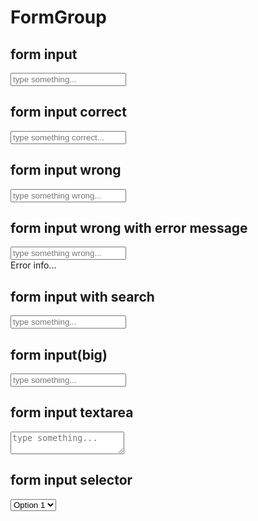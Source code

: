 
<Meta title="Utilities/FormGroup" />

<style>{`
.form__group {
  border-radius: 4px;
  border: 1px solid #dededf;
  background-color:  #ffffff;
}

.form__group.error {
  border-color: #fa4133;
}

.form__group.success {
  border-color: #4caf50;
}

.form__input {
  padding-top: 8px;
  padding-bottom: 8px;
  padding-left: 8px;
  border: 0;
  border-radius: 4px;
  line-height: 26px;
  height: 40px;
  width: 100%;
  background-color: #ffffff;
  outline: none;
  box-shadow: none;
  caret-color: #8d90a1;
}

.form__input-big {
  height: 54px;
}

.form__search-icon {
  padding: 8px 8px;
  position: absolute;
  color: #dededf;
}

.form__search-input {
  padding-left: 40px;
}

.form__textarea {
  min-height: 60px;
  resize: none;
}

.form__select {
  border: 0;
  height: 40px;
  padding-left: 8px;
  width: 100%;
  background-color: transparent;
  -webkit-appearance: none;
  box-shadow: none;
  outline: none;
  z-index: 1;
}

.form__error-message {
  display: inline-block;
  color: #fa4133;
}

.form-sb__card {
  font-family: "Open Sans", Helvetica, Arial, sans-serif;
  border-radius: 4px;
  background: #FFFFFF;
  box-shadow: rgba(0,0,0,0.10) 0 1px 3px 0;
  border: 1px solid rgba(0,0,0,0.1);
  margin: 25px 0 40px;
  padding: 30px 20px;
}

.form-sb__item {
  margin-bottom: 20px;
}

.form__input_label {
  line-height: 40px;
}

.form__input-big_label {
  line-height: 54px;
}

.form-sb__label {
  display: inline-block;
  width: 50%;
  vertical-align: top;
  margin-bottom: 20px;
  color: #8d90a1;
  font-family: "Open Sans", Helvetica, Arial, sans-serif;
}

.form-sb__content {
  display: inline-block;
  width: 50%;
  font-family: "Open Sans", Helvetica, Arial, sans-serif;
  font-size: 14px;
}
`}</style>

# FormGroup

## form input
<Canvas>
<div class="form-sb__content">
  <div class="form__group">
    <input placeholder="type something..." class="form__input"></input>
  </div>
</div>
</Canvas>

## form input correct
<Canvas>
<div class="form-sb__content">
  <div class="form__group success">
    <input placeholder="type something correct..." class="form__input"></input>
  </div>
</div>
</Canvas>

## form input wrong
<Canvas>
<div class="form-sb__content">
  <div class="form__group error">
    <input placeholder="type something wrong..." class="form__input"></input>
  </div>
</div>
</Canvas>

## form input wrong with error message
<Canvas>
<div class="form-sb__content">
  <div class="form__group error">
    <input placeholder="type something wrong..." class="form__input"></input>
  </div>
  <div class="form__error-message">Error info...</div>
</div>
</Canvas>

## form input with search
<Canvas>
<div class="form-sb__content">
  <div class="form__group">
    <IconSearch className="form__search-icon icon icon__normal" />
    <input placeholder="type something..." class="form__input form__search-input"></input>
  </div>
</div>
</Canvas>

## form input(big)
<Canvas>
<div class="form-sb__content">
  <div class="form__group">
    <input placeholder="type something..." class="form__input form__input-big"></input>
  </div>
</div>
</Canvas>

## form input textarea
<Canvas>
<div class="form-sb__content">
  <div class="form__group">
    <textarea placeholder="type something..." class="form__input form__textarea"></textarea>
  </div>
</div>
</Canvas>

## form input selector
<Canvas>
<div class="form-sb__content">
  <div class="form__group">
    <select className="form__select">
      <option>Option 1</option>
      <option>Option 2</option>
      <option>Option 3</option>
    </select>
  </div>
</div>
</Canvas>
